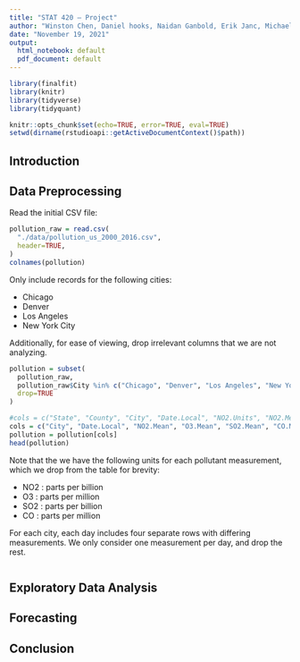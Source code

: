 ```yaml
---
title: "STAT 420 — Project"
author: "Winston Chen, Daniel hooks, Naidan Ganbold, Erik Janc, Michael Lee"
date: "November 19, 2021"
output:
  html_notebook: default
  pdf_document: default
---
```

```r
library(finalfit)
library(knitr)
library(tidyverse)
library(tidyquant)

knitr::opts_chunk$set(echo=TRUE, error=TRUE, eval=TRUE)
setwd(dirname(rstudioapi::getActiveDocumentContext()$path))
```
## Introduction

## Data Preprocessing
Read the initial CSV file:
```r
pollution_raw = read.csv(
  "./data/pollution_us_2000_2016.csv",
  header=TRUE,
)
colnames(pollution)
```
Only include records for the following cities:

* Chicago
* Denver
* Los Angeles
* New York City

Additionally, for ease of viewing, drop irrelevant columns that we are not analyzing.
```r
pollution = subset(
  pollution_raw,
  pollution_raw$City %in% c("Chicago", "Denver", "Los Angeles", "New York City"),
  drop=TRUE
)

#cols = c("State", "County", "City", "Date.Local", "NO2.Units", "NO2.Mean", "O3.Units", "O3.Mean", "SO2.Units", "SO2.Mean", "CO.Units", "CO.Mean")
cols = c("City", "Date.Local", "NO2.Mean", "O3.Mean", "SO2.Mean", "CO.Mean")
pollution = pollution[cols]
head(pollution)
```
Note that the we have the following units for each pollutant measurement, which we drop from the table for brevity:

* NO2 : parts per billion
* O3 : parts per million
* SO2 : parts per billion
* CO : parts per million

For each city, each day includes four separate rows with differing measurements. We only consider one measurement per day, and drop the rest.
```r

```

## Exploratory Data Analysis

## Forecasting

## Conclusion
